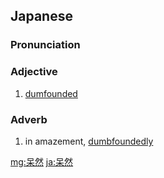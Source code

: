 ==Japanese==
{{ja-kanjitab|ぼう|ぜん|yomi=on}}

===Pronunciation===
{{ja-pron|ぼうぜん|y=on}}

===Adjective===
{{ja-adj|infl=たり|ぼうぜん}}

# [[dumfounded]]

===Adverb===
{{ja-pos|adverb|ぼうぜん}}

# in amazement, [[dumbfoundedly]]

[[mg:呆然]]
[[ja:呆然]]